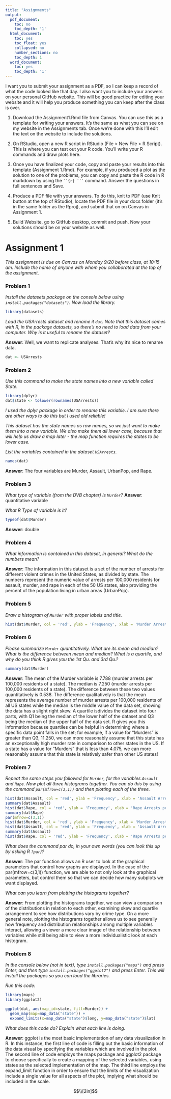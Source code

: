 ```yaml
---
title: "Assignments"
output:
  pdf_document:
    toc: no
    toc_depth: '1'
  html_document:
    toc: yes
    toc_float: yes
    collapsed: no
    number_sections: no
    toc_depth: 1
  word_document:
    toc: yes
    toc_depth: '1'
---
```

I want you to submit your assignment as a PDF, so I can keep a record of what the code looked like that day. I also want you to include your answers on your personal GitHub website. This will be good practice for editing your website and it will help you produce something you can keep after the class is over.

1. Download the Assignment1.Rmd file from Canvas. You can use this as a template for writing your answers. It's the same as what you can see on my website in the Assignments tab. Once we're done with this I'll edit the text on the website to include the solutions.

2. On RStudio, open a new R script in RStudio (File > New File > R Script). This is where you can test out your R code. You'll write your R commands and draw plots here.

3. Once you have finalized your code, copy and paste your results into this template (Assignment 1.Rmd). For example, if you produced a plot as the solution to one of the problems, you can copy and paste the R code in R markdown by using the ` ``{r} ``` ` command. Answer the questions in full sentences and Save.

4. Produce a PDF file with your answers. To do this, knit to PDF (use Knit button at the top of RStudio), locate the PDF file in your docs folder (it's in the same folder as the Rproj), and submit that on on Canvas in Assignment 1.

5. Build Website, go to GitHub desktop, commit and push. Now your solutions should be on your website as well.

# Assignment 1

_This assignment is due on Canvas on Monday 9/20 before class, at 10:15 am. Include the name of anyone with whom you collaborated at the top of the assignment._


### Problem 1 

_Install the datasets package on the console below using `install.packages("datasets")`. Now load the library._

```r
library(datasets)
```


_Load the USArrests dataset and rename it `dat`. Note that this dataset comes with R, in the package datasets, so there's no need to load data from your computer. Why is it useful to rename the dataset?_

**Answer**: Well, we want to replicate analyses. That’s why it’s nice to rename data.

```r
dat <- USArrests
```

### Problem 2

_Use this command to make the state names into a new variable called State. _
```r
library(dplyr)
dat$state <- tolower(rownames(USArrests))
```
_I used the dplyr package in order to rename this variable. I am sure there are other ways to do this but I used old reliable!_

_This dataset has the state names as row names, so we just want to make them into a new variable. We also make them all lower case, because that will help us draw a map later - the map function requires the states to be lower case._


_List the variables contained in the dataset `USArrests`._

```r
names(dat)
```
**Answer**: The four variables are Murder, Assault, UrbanPop, and Rape.

### Problem 3 

_What type of variable (from the DVB chapter) is `Murder`? 
_
**Answer**: quantitative variable

_What R Type of variable is it?_

```r
typeof(dat$Murder)
```
**Answer**: double


### Problem 4

_What information is contained in this dataset, in general? What do the numbers mean? _

**Answer**: The information in this dataset is a set of the number of arrests for different violent crimes in the United States, as divided by state. The numbers represent the numeric value of arrests per 100,000 residents for assault, murder, and rape in each of the 50 US states, also providing the percent of the population living in urban areas (UrbanPop).

### Problem 5

_Draw a histogram of `Murder` with proper labels and title._

```r
hist(dat$Murder, col = 'red', ylab = 'Frequency', xlab = 'Murder Arrests per 100,000 residents', main = 'Histogram of Murder Arrests in the US', sub = '(by state)')
```

### Problem 6

_Please summarize `Murder` quantitatively. What are its mean and median? What is the difference between mean and median? What is a quartile, and why do you think R gives you the 1st Qu. and 3rd Qu.?_

```r
summary(dat$Murder)
```
**Answer**: The mean of the Murder variable is 7.788 (murder arrests per 100,000 residents of a state). The median is 7.250 (murder arrests per 100,000 residents of a state). The difference between these two values quantitatively is 0.538. The difference qualitatively is that the mean represents the average number of murder arrests per 100,000 residents of all US states while the median is the middle value of the data set, showing the data has a slight right skew. A quartile isdivides the dataset into four parts, with Q1 being the median of the lower half of the dataset and Q3 being the median of the upper half of the data set. R gives you this information because quartiles can be helpful in determining where a specific data point falls in the set; for example, if a value for "Murders" is greater than Q3, 11.250, we can more reasonably assume that this state has an exceptionally high murder rate in comparison to other states in the US. If a state has a value for "Murders" that is less than 4.075, we can more reasonably assume that this state is relatively safer than other US states!

### Problem 7

_Repeat the same steps you followed for `Murder`, for the variables `Assault` and `Rape`. Now plot all three histograms together. You can do this by using the command `par(mfrow=c(3,1))` and then plotting each of the three. _

```r
hist(dat$Assault, col = 'red', ylab = 'Frequency', xlab = 'Assault Arrests per 100,000 residents', main = 'Histogram of Assault Arrests in the US', sub = '(by state)')
summary(dat$Assault)
hist(dat$Rape, col = 'red', ylab = 'Frequency', xlab = 'Rape Arrests per 100,000 residents', main = 'Histogram of Rape Arrests in the US', sub = '(by state)')
summary(dat$Rape)
par(mfrow=c(3,1))
hist(dat$Murder, col = 'red', ylab = 'Frequency', xlab = 'Murder Arrests per 100,000 residents', main = 'Histogram of Murder Arrests in the US', sub = '(by state)')
hist(dat$Assault, col = 'red', ylab = 'Frequency', xlab = 'Assault Arrests per 100,000 residents', main = 'Histogram of Assault Arrests in the US', sub = '(by state)')
summary(dat$Assault)
hist(dat$Rape, col = 'red', ylab = 'Frequency', xlab = 'Rape Arrests per 100,000 residents', main = 'Histogram of Rape Arrests in the US', sub = '(by state)')
```

_What does the command par do, in your own words (you can look this up by asking R `?par`)?_

**Answer**: The par function allows an R user to look at the graphical parameters that control how graphs are displayed. In the case of the par(mfrow=c(3,1)) function, we are able to not only look at the graphical parameters, but control them so that we can decide how many subplots we want displayed.

_What can you learn from plotting the histograms together?_

**Answer**: From plotting the histograms together, we can view a comparison of the distributions in relation to each other, examining skew and quartile arrangement to see how distributions vary by crime type. On a more general note, plotting the histograms together allows us to see generally how frequency and distribution relationships among multiple variables interact, allowing a viewer a more clear image of the relationship between variables while still being able to view a more individualistic look at each histogram.
  
### Problem 8

_In the console below (not in text), type `install.packages("maps")` and press Enter, and then type `install.packages("ggplot2")` and press Enter. This will install the packages so you can load the libraries._

_Run this code:_

```r

library(maps) 
library(ggplot2) 

ggplot(dat, aes(map_id=state, fill=Murder)) + 
  geom_map(map=map_data("state")) + 
  expand_limits(x=map_data("state")$long, y=map_data("state")$lat)
```

_What does this code do? Explain what each line is doing._

**Answer**: ggplot is the most basic implementation of any data visualization in R. In this instance, the first line of code is filling out the basic information of the data visual by specifying the variables which are involved in the plot. The second line of code employs the maps package and ggplot2 package to choose specifically to create a mapping of the selected variables, using states as the selected implementation of the map. The third line employs the expand_limit function in order to ensure that the limits of the visualization include a single value for all aspects of the plot, implying what should be included in the scale.

$$\\[2in]$$